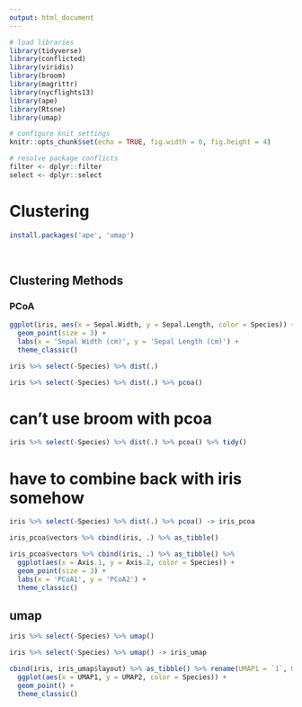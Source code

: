 ```yaml
---
output: html_document
---
```


```r
# load libraries
library(tidyverse)
library(conflicted)
library(viridis)
library(broom)
library(magrittr)
library(nycflights13)
library(ape)
library(Rtsne)
library(umap)

# configure knit settings
knitr::opts_chunk$set(echo = TRUE, fig.width = 6, fig.height = 4)

# resolve package conflicts
filter <- dplyr::filter
select <- dplyr::select
```

# Clustering

```r
install.packages('ape', 'umap')
```

<br>

## Clustering Methods

### PCoA

```r
ggplot(iris, aes(x = Sepal.Width, y = Sepal.Length, color = Species)) +
  geom_point(size = 3) +
  labs(x = 'Sepal Width (cm)', y = 'Sepal Length (cm)') +
  theme_classic()
```

```r
iris %>% select(-Species) %>% dist(.)
```

```r
iris %>% select(-Species) %>% dist(.) %>% pcoa()
```

# can't use broom with pcoa

```r
iris %>% select(-Species) %>% dist(.) %>% pcoa() %>% tidy()
```

# have to combine back with iris somehow

```r
iris %>% select(-Species) %>% dist(.) %>% pcoa() -> iris_pcoa

iris_pcoa$vectors %>% cbind(iris, .) %>% as_tibble()

iris_pcoa$vectors %>% cbind(iris, .) %>% as_tibble() %>%
  ggplot(aes(x = Axis.1, y = Axis.2, color = Species)) + 
  geom_point(size = 3) +
  labs(x = 'PCoA1', y = 'PCoA2') +
  theme_classic()
```

## umap

```r
iris %>% select(-Species) %>% umap()
```

```r
iris %>% select(-Species) %>% umap() -> iris_umap
```

```r
cbind(iris, iris_umap$layout) %>% as_tibble() %>% rename(UMAP1 = `1`, UMAP2 = `2`) %>%
  ggplot(aes(x = UMAP1, y = UMAP2, color = Species)) +
  geom_point() +
  theme_classic()
```


